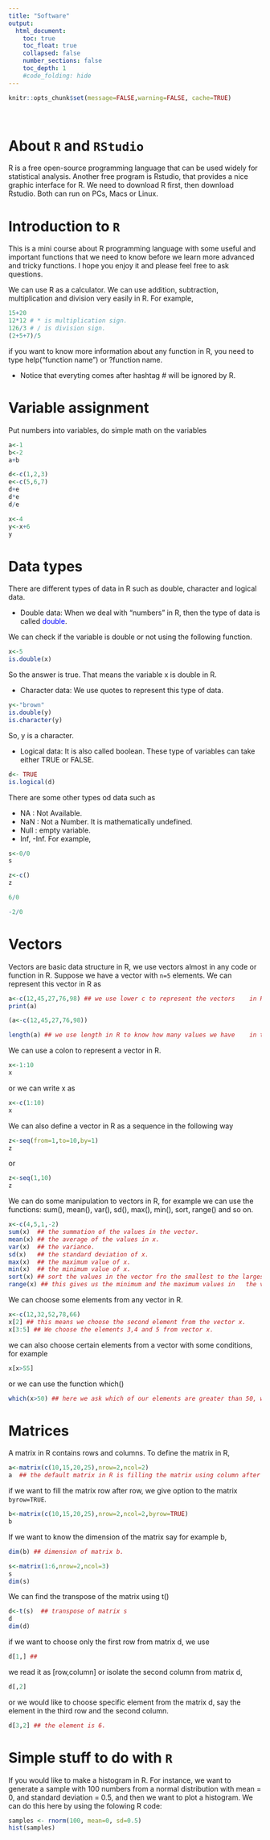 ```yaml
---
title: "Software"
output:
  html_document:
    toc: true
    toc_float: true
    collapsed: false
    number_sections: false
    toc_depth: 1
    #code_folding: hide
---
```


```r
knitr::opts_chunk$set(message=FALSE,warning=FALSE, cache=TRUE)
```
<p>&nbsp;</p>

# About <tt>`R`</tt> and <tt>`RStudio`</tt>
R is a free open-source programming language that can be used widely for statistical analysis. Another free program is Rstudio, that provides a nice graphic interface for R. We need to download R first, then download Rstudio. Both can run on PCs, Macs or Linux.

# Introduction to <tt>`R`</tt>
This is a mini course about R programming language with some useful and important functions that we need to know before we learn more advanced and tricky functions. I hope you enjoy it and please feel free to ask questions. 

We can use R as a calculator. We can use addition, subtraction, multiplication and division very easily in R. For example,

```r
15+20
12*12 # * is multiplication sign.
126/3 # / is division sign.
(2+5+7)/5
```
if you want to know more information about any function in R, you need to type help("function name") or ?function name.

- Notice that everyting comes after hashtag \# will be ignored by R.

<!-- # Laplace approximation -->
<!-- If we have one-dimensional numerical integration, to find out that integration. We could possibly use a Laplace approximation. -->


<!-- # Example from my thesis. -->

# Variable assignment

Put numbers into variables, do simple math on the variables

```r
a<-1
b<-2
a+b

d<-c(1,2,3)
e<-c(5,6,7)
d+e
d*e
d/e

x<-4
y<-x+6
y

```

# Data types
There are different types of data in R such as double, character and logical data.

- Double data: When we deal with "numbers" in R, then the type of data is called <span style="color:blue;">double</span>.

We can check if the variable is double or not using the following function.
```r
x<-5
is.double(x)

```
So the answer is true. That means the variable x is double in R.


- Character data: We use quotes to represent this type of data.
```r
y<-"brown"
is.double(y)
is.character(y)
```
So, y is a character.

- Logical data: It is also called boolean. These type of variables can take either TRUE or FALSE.
```r
d<- TRUE
is.logical(d)
```
There are some other types od data such as

- NA : Not Available.
- NaN : Not a Number. It is mathematically undefined.
- Null : empty variable.
- Inf, -Inf. For example,
```r
s<-0/0
s

z<-c()
z

6/0

-2/0
```

# Vectors
Vectors are basic data structure in R, we use vectors almost in any code or function in R. Suppose we have a vector with <tt>`n=5`</tt> elements. We can represent this vector in R as
```r
a<-c(12,45,27,76,98) ## we use lower c to represent the vectors    in R.
print(a)

(a<-c(12,45,27,76,98))

length(a) ## we use length in R to know how many values we have    in the vector a for example. so here, the length of the vector a is 5.

```
We can use a colon to represent a vector in R.
```r
x<-1:10
x
```
or we can write x as
```r
x<-c(1:10)
x
```
We can also define a vector in R as a sequence in the following way
```r
z<-seq(from=1,to=10,by=1)
z
```
or
```r
z<-seq(1,10)
z
```
We can do some manipulation to vectors in R, for example we can use the functions: sum(), mean(), var(), sd(), max(), min(), sort, range() and so on.
```r
x<-c(4,5,1,-2)
sum(x)  ## the summation of the values in the vector.
mean(x) ## the average of the values in x.
var(x)  ## the variance.
sd(x)   ## the standard deviation of x.
max(x)  ## the maximum value of x.
min(x)  ## the minimum value of x.
sort(x) ## sort the values in the vector fro the smallest to the largest.
range(x) ## this gives us the minimum and the maximum values in   the vector x.

```
We can choose some elements from any vector in R.
```r
x<-c(12,32,52,78,66)
x[2] ## this means we choose the second element from the vector x.
x[3:5] ## We choose the elements 3,4 and 5 from vector x.

```
we can also choose certain elements from a vector with some conditions, for example
```r
x[x>55]
```
or we can use the function which()
```r
which(x>50) ## here we ask which of our elements are greater than 50, we have the 3rd, 4th and the 5th elements from vector x.
```


# Matrices
A matrix in R contains rows and columns. To define the matrix in R,
```r
a<-matrix(c(10,15,20,25),nrow=2,ncol=2)
a  ## the default matrix in R is filling the matrix using column after column. The dimension of the matrix a is 2X2.
```
if we want to fill the matrix row after row, we give option to the matrix <tt>`byrow=TRUE`</tt>.
```r
b<-matrix(c(10,15,20,25),nrow=2,ncol=2,byrow=TRUE)
b 
```
If we want to know the dimension of the matrix say for example b,
```r
dim(b) ## dimension of matrix b.

s<-matrix(1:6,nrow=2,ncol=3)
s
dim(s)
```
We can find the transpose of the matrix using t()
```r
d<-t(s)  ## transpose of matrix s
d
dim(d)
```
if we want to choose only the first row from matrix d, we use
```r
d[1,] ## 
```
we read it as [row,column] or isolate the second column from matrix d,
```r
d[,2]
```
or we would like to choose specific element from the matrix d, say the element in the third row and the second column.
```r
d[3,2] ## the element is 6.
```


# Simple stuff to do with <tt>`R`</tt>

If you would like to make a histogram in R. For instance, we want to generate a sample with 100 numbers from a normal distribution with mean = 0, and standard deviation = 0.5, and then we want to plot a histogram. We can do this here by using the folowing R code:

```r
samples <- rnorm(100, mean=0, sd=0.5)
hist(samples)
```


<!-- # What can you do right now by yourself? -->

<!-- It's hard to learn programming when you don't have specific problems that you are trying to solve. Everything just seems abstract. -->

<!-- I wrote an [introductory programming book that introduces R](https://crumplab.github.io/programmingforpsych/), and gives some [concrete problems for you to solve](https://crumplab.github.io/programmingforpsych/programming-challenges-i-learning-the-fundamentals.html).  -->


<!-- # Laplace approximation -->
<!-- ```{r,comment=NA} -->
<!-- ### It is true and I checked it for Bernoulli likelihood and -->
<!-- ### normal prior distribution with variance=1. Albumin has 0 and 1. -->

<!-- Laplacealbumin<-function(y,E0,tol=1E-5,n=20) -->
<!-- {#MF 04/10/18 -->
<!--   z0<-E0 -->
<!--   d<-1 -->
<!--   for (i in 1:n) -->
<!--   {if (abs(d)>tol) -->
<!--   {ez<-exp(z0) -->
<!--   pz<-ez/(1+ez) -->
<!--   f<-y-(z0-E0)-pz -->
<!--   fd<--(1+pz*(1-pz)) -->
<!--   d<-f/fd -->
<!--   z0<-z0-d -->
<!--   } -->
<!--   } -->
<!--   mean<-z0 -->
<!--   var<- -1/fd -->
<!--   return(list(E1=mean,V1=var)) -->
<!-- } -->

<!-- Laplacealbumin(y=1,E0=0,tol=1E-5,n=20) -->
<!-- ``` -->

<!-- Simple function to find the mean and the variance of a set of data. -->
<!-- ```{r,comment=NA} -->
<!-- ## Simple function to find the mean and the variance for  -->
<!-- ## set of data. -->

<!-- f<-function(x,n) -->
<!-- { -->
<!--   xbar<-mean(x) -->
<!--   n<-length(x) -->
<!--   ss<-sum((x-xbar)^2) -->
<!--   v<-ss/(n-1) -->
<!--   return(list(xbar=xbar,v=v)) -->
<!-- } -->

<!-- x<-c(1:3) -->
<!-- f(x,n) -->
<!-- ``` -->
<!-- Now to check if our function is correct, we have intrinsic functions or built-in functions in R to calculate the mean and the variance for data set. So, -->
<!-- ```{r, comment=NA} -->
<!-- mean(x);var(x) -->

<!-- ``` -->


<!-- Good luck and Happy coding. Thanks -->

